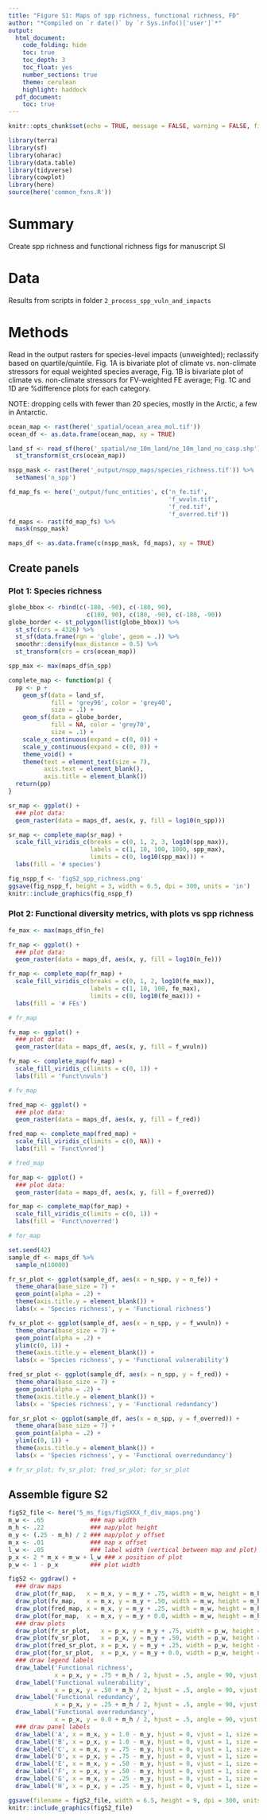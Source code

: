 ```yaml
---
title: "Figure S1: Maps of spp richness, functional richness, FD"
author: "*Compiled on `r date()` by `r Sys.info()['user']`*"
output: 
  html_document:
    code_folding: hide
    toc: true
    toc_depth: 3
    toc_float: yes
    number_sections: true
    theme: cerulean
    highlight: haddock
  pdf_document:
    toc: true
---
```


``` r

knitr::opts_chunk$set(echo = TRUE, message = FALSE, warning = FALSE, fig.height = 4, fig.width = 7)

library(terra)
library(sf)
library(oharac)
library(data.table)
library(tidyverse)
library(cowplot)
library(here)
source(here('common_fxns.R'))

```

# Summary

Create spp richness and functional richness figs for manuscript SI

# Data

Results from scripts in folder `2_process_spp_vuln_and_impacts`

# Methods

Read in the output rasters for species-level impacts (unweighted); reclassify based on quartile/quintile.  Fig. 1A is bivariate plot of climate vs. non-climate stressors for equal weighted species average, Fig. 1B is bivariate plot of climate vs. non-climate stressors for FV-weighted FE average; Fig. 1C and 1D are %difference plots for each category.

NOTE: dropping cells with fewer than 20 species, mostly in the Arctic, a few in Antarctic.

```r
ocean_map <- rast(here('_spatial/ocean_area_mol.tif'))
ocean_df <- as.data.frame(ocean_map, xy = TRUE)

land_sf <- read_sf(here('_spatial/ne_10m_land/ne_10m_land_no_casp.shp')) %>%
  st_transform(st_crs(ocean_map))

nspp_mask <- rast(here('_output/nspp_maps/species_richness.tif')) %>%
  setNames('n_spp')

fd_map_fs <- here('_output/func_entities', c('n_fe.tif', 
                                             'f_wvuln.tif', 
                                             'f_red.tif', 
                                             'f_overred.tif'))
fd_maps <- rast(fd_map_fs) %>%
  mask(nspp_mask)

maps_df <- as.data.frame(c(nspp_mask, fd_maps), xy = TRUE)
```


## Create panels

### Plot 1: Species richness

```r
globe_bbox <- rbind(c(-180, -90), c(-180, 90), 
                      c(180, 90), c(180, -90), c(-180, -90)) 
globe_border <- st_polygon(list(globe_bbox)) %>%
  st_sfc(crs = 4326) %>%
  st_sf(data.frame(rgn = 'globe', geom = .)) %>%
  smoothr::densify(max_distance = 0.5) %>%
  st_transform(crs = crs(ocean_map))
```

```r
spp_max <- max(maps_df$n_spp)

complete_map <- function(p) {
  pp <- p + 
    geom_sf(data = land_sf,
            fill = 'grey96', color = 'grey40', 
            size = .1) +
    geom_sf(data = globe_border,
            fill = NA, color = 'grey70', 
            size = .1) +
    scale_x_continuous(expand = c(0, 0)) +
    scale_y_continuous(expand = c(0, 0)) +
    theme_void() +
    theme(text = element_text(size = 7),
          axis.text = element_blank(), 
          axis.title = element_blank())
  return(pp)
}

sr_map <- ggplot() +
  ### plot data:
  geom_raster(data = maps_df, aes(x, y, fill = log10(n_spp)))

sr_map <- complete_map(sr_map) +
  scale_fill_viridis_c(breaks = c(0, 1, 2, 3, log10(spp_max)),
                       labels = c(1, 10, 100, 1000, spp_max),
                       limits = c(0, log10(spp_max))) +
  labs(fill = '# species')

fig_nspp_f <- 'figS2_spp_richness.png'
ggsave(fig_nspp_f, height = 3, width = 6.5, dpi = 300, units = 'in')
knitr::include_graphics(fig_nspp_f)
```

### Plot 2: Functional diversity metrics, with plots vs spp richness

```r
fe_max <- max(maps_df$n_fe)

fr_map <- ggplot() +
  ### plot data:
  geom_raster(data = maps_df, aes(x, y, fill = log10(n_fe)))

fr_map <- complete_map(fr_map) +
  scale_fill_viridis_c(breaks = c(0, 1, 2, log10(fe_max)),
                       labels = c(1, 10, 100, fe_max),
                       limits = c(0, log10(fe_max))) +
  labs(fill = '# FEs')

# fr_map
```

```r
fv_map <- ggplot() +
  ### plot data:
  geom_raster(data = maps_df, aes(x, y, fill = f_wvuln))

fv_map <- complete_map(fv_map) +
  scale_fill_viridis_c(limits = c(0, 1)) +
  labs(fill = 'Funct\nvuln')

# fv_map
```

```r
fred_map <- ggplot() +
  ### plot data:
  geom_raster(data = maps_df, aes(x, y, fill = f_red))

fred_map <- complete_map(fred_map) +
  scale_fill_viridis_c(limits = c(0, NA)) +
  labs(fill = 'Funct\nred')

# fred_map
```

```r
for_map <- ggplot() +
  ### plot data:
  geom_raster(data = maps_df, aes(x, y, fill = f_overred))

for_map <- complete_map(for_map) +
  scale_fill_viridis_c(limits = c(0, 1)) +
  labs(fill = 'Funct\noverred')

# for_map
```

```r
set.seed(42)
sample_df <- maps_df %>%
  sample_n(10000)

fr_sr_plot <- ggplot(sample_df, aes(x = n_spp, y = n_fe)) +
  theme_ohara(base_size = 7) +
  geom_point(alpha = .2) +
  theme(axis.title.y = element_blank()) +
  labs(x = 'Species richness', y = 'Functional richness')

fv_sr_plot <- ggplot(sample_df, aes(x = n_spp, y = f_wvuln)) +
  theme_ohara(base_size = 7) +
  geom_point(alpha = .2) +
  ylim(c(0, 1)) +
  theme(axis.title.y = element_blank()) +
  labs(x = 'Species richness', y = 'Functional vulnerability')

fred_sr_plot <- ggplot(sample_df, aes(x = n_spp, y = f_red)) +
  theme_ohara(base_size = 7) +
  geom_point(alpha = .2) +
  theme(axis.title.y = element_blank()) +
  labs(x = 'Species richness', y = 'Functional redundancy')

for_sr_plot <- ggplot(sample_df, aes(x = n_spp, y = f_overred)) +
  theme_ohara(base_size = 7) +
  geom_point(alpha = .2) +
  ylim(c(0, 1)) +
  theme(axis.title.y = element_blank()) +
  labs(x = 'Species richness', y = 'Functional overredundancy')

# fr_sr_plot; fv_sr_plot; fred_sr_plot; for_sr_plot
```



## Assemble figure S2

```r
figS2_file <- here('5_ms_figs/figSXXX_f_div_maps.png')
m_w <- .65             ### map width
m_h <- .22             ### map/plot height
m_y <- (.25 - m_h) / 2 ### map/plot y offset
m_x <- .01             ### map x offset
l_w <- .05             ### label width (vertical between map and plot)
p_x <- 2 * m_x + m_w + l_w ### x position of plot
p_w <- 1 - p_x         ### plot width

figS2 <- ggdraw() +
  ### draw maps
  draw_plot(fr_map,   x = m_x, y = m_y + .75, width = m_w, height = m_h) +
  draw_plot(fv_map,   x = m_x, y = m_y + .50, width = m_w, height = m_h) +
  draw_plot(fred_map, x = m_x, y = m_y + .25, width = m_w, height = m_h) +
  draw_plot(for_map,  x = m_x, y = m_y + 0.0, width = m_w, height = m_h) +
  ### draw plots
  draw_plot(fr_sr_plot,   x = p_x, y = m_y + .75, width = p_w, height = m_h) +
  draw_plot(fv_sr_plot,   x = p_x, y = m_y + .50, width = p_w, height = m_h) +
  draw_plot(fred_sr_plot, x = p_x, y = m_y + .25, width = p_w, height = m_h) +
  draw_plot(for_sr_plot,  x = p_x, y = m_y + 0.0, width = p_w, height = m_h) +
  ### draw legend labels
  draw_label('Functional richness',
             x = p_x, y = .75 + m_h / 2, hjust = .5, angle = 90, vjust = 0, size = 7) +
  draw_label('Functional vulnerability',
             x = p_x, y = .50 + m_h / 2, hjust = .5, angle = 90, vjust = 0, size = 7) +
  draw_label('Functional redundancy',
             x = p_x, y = .25 + m_h / 2, hjust = .5, angle = 90, vjust = 0, size = 7) +
  draw_label('Functional overredundancy',
             x = p_x, y = 0.0 + m_h / 2, hjust = .5, angle = 90, vjust = 0, size = 7) +
  ### draw panel labels
  draw_label('A', x = m_x, y = 1.0 - m_y, hjust = 0, vjust = 1, size = 10, fontface = 'bold') +
  draw_label('B', x = p_x, y = 1.0 - m_y, hjust = 0, vjust = 1, size = 10, fontface = 'bold') +
  draw_label('C', x = m_x, y = .75 - m_y, hjust = 0, vjust = 1, size = 10, fontface = 'bold') +
  draw_label('D', x = p_x, y = .75 - m_y, hjust = 0, vjust = 1, size = 10, fontface = 'bold') +
  draw_label('E', x = m_x, y = .50 - m_y, hjust = 0, vjust = 1, size = 10, fontface = 'bold') +
  draw_label('F', x = p_x, y = .50 - m_y, hjust = 0, vjust = 1, size = 10, fontface = 'bold') +
  draw_label('G', x = m_x, y = .25 - m_y, hjust = 0, vjust = 1, size = 10, fontface = 'bold') +
  draw_label('H', x = p_x, y = .25 - m_y, hjust = 0, vjust = 1, size = 10, fontface = 'bold')

ggsave(filename = figS2_file, width = 6.5, height = 9, dpi = 300, units = 'in')
knitr::include_graphics(figS2_file)
```
